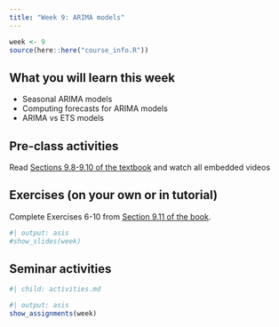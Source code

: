 ```yaml
---
title: "Week 9: ARIMA models"
---
```


```r
week <- 9
source(here::here("course_info.R"))
```

## What you will learn this week

* Seasonal ARIMA models
* Computing forecasts for ARIMA models
* ARIMA vs ETS models

## Pre-class activities

Read [Sections 9.8-9.10 of the textbook](https://otexts.com/fpp3/arima.html) and watch all embedded videos


## Exercises (on your own or in tutorial)

Complete Exercises 6-10 from [Section 9.11 of the book](https://otexts.com/fpp3/arima-exercises.html).

<!-- [**Solutions to Exercises**](ex9-sol.qmd) -->

```r
#| output: asis
#show_slides(week)
```

## Seminar activities

```r
#| child: activities.md
```

<!-- [**R code used in seminar**](seminar_code.R) -->

```r
#| output: asis
show_assignments(week)
```
